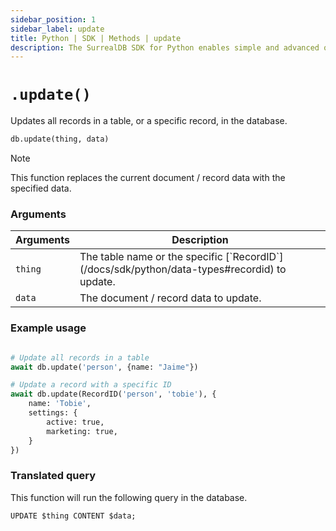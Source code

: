 ```yaml
---
sidebar_position: 1
sidebar_label: update
title: Python | SDK | Methods | update
description: The SurrealDB SDK for Python enables simple and advanced querying of a remote or embedded database.
---
```



# `.update()`

Updates all records in a table, or a specific record, in the database.

```python title="Method Syntax"
db.update(thing, data)
```

> [!NOTE]
> This function replaces the current document / record data with the specified data.

### Arguments
<table>
    <thead>
        <tr>
            <th colspan="2" scope="col">Arguments</th>
            <th colspan="2" scope="col">Description</th>
        </tr>
    </thead>
    <tbody>
        <tr>
            <td colspan="2" scope="row" data-label="Arguments">
                <code>thing</code>
                <Label label="required" />
            </td>
            <td colspan="2" scope="row" data-label="Description">
                The table name or the specific [`RecordID`](/docs/sdk/python/data-types#recordid) to update.
            </td>
        </tr>
        <tr>
            <td colspan="2" scope="row" data-label="Arguments">
                <code>data</code>
                <Label label="optional" />
            </td>
            <td colspan="2" scope="row" data-label="Description">
                The document / record data to update.
            </td>
        </tr>
    </tbody>
</table>

### Example usage
```python

# Update all records in a table
await db.update('person', {name: "Jaime"})

# Update a record with a specific ID
await db.update(RecordID('person', 'tobie'), {
	name: 'Tobie',
	settings: {
		active: true,
		marketing: true,
	}
})
```

### Translated query
This function will run the following query in the database.

```surql
UPDATE $thing CONTENT $data;
```